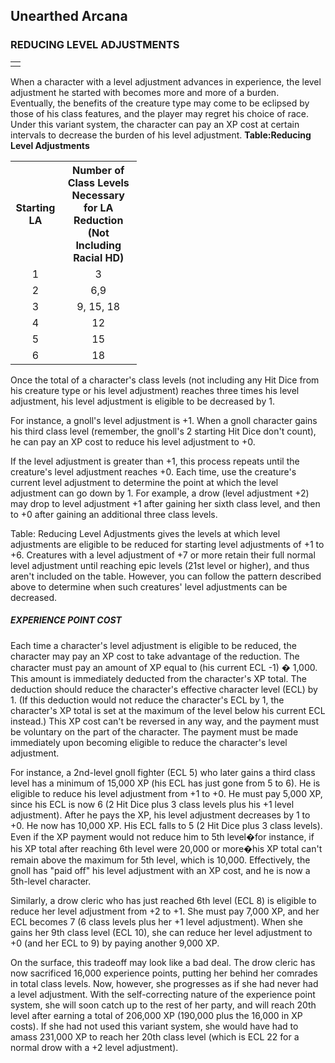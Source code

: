 
<h2>Unearthed Arcana</h2>
<h3><a id="reducing-level-adjustments"></a>REDUCING LEVEL ADJUSTMENTS</h3>
<table border="0" cellpadding="0" cellspacing="0" style="width: 100%">
<tbody>
<tr>
<td></td>
</tr>
</tbody>
</table>
When a character with a level adjustment advances in experience, the level adjustment he started with becomes more and more of a burden. Eventually, the benefits of the creature type may come to be eclipsed by those of his class features, and the player may regret his choice of race. Under this variant system, the character can pay an XP cost at certain intervals to decrease the burden of his level adjustment.
<b>Table:Reducing Level Adjustments</b>
<table class="monster-index" border="0" cellpadding="1" cellspacing="0" style="width: 40%" >
<tr>
<th>
Starting LA
</th>
<th style="text-align: center">Number of Class Levels Necessary for LA Reduction 
(Not Including Racial HD)</th>
</tr>
<tr class="odd-row">
<td align="center">1</td>
<td align="center">3</td>
</tr>
<tr>
<td align="center">2</td>
<td align="center">6,9</td>
</tr>
<tr class="odd-row">
<td align="center">3</td>
<td align="center">9, 15, 18</td>
</tr>
<tr>
<td align="center">4</td>
<td align="center">12</td>
</tr>
<tr class="odd-row">
<td align="center">5</td>
<td align="center">15</td>
</tr>
<tr>
<td align="center">6</td>
<td align="center">18</td>
</tr>
</table>
<p>
Once the total of a character's class levels (not including any Hit Dice from his creature type or his level adjustment) reaches three times his level adjustment, his level adjustment is eligible to be decreased by 1.
</p>
<p>
For instance, a gnoll's level adjustment is +1. When a gnoll character gains his third class level (remember, the gnoll's 2 starting Hit Dice don't count), he can pay an XP cost to reduce his level adjustment to +0.
</p>
<p>
If the level adjustment is greater than +1, this process repeats until the creature's level adjustment reaches +0. Each time, use the creature's current level adjustment to determine the point at which the level adjustment can go down by 1. For example, a drow (level adjustment +2) may drop to level adjustment +1 after gaining her sixth class level, and then to +0 after gaining an additional three class levels.
</p>
<p>
Table: Reducing Level Adjustments gives the levels at which level adjustments are eligible to be reduced for starting level adjustments of +1 to +6. Creatures with a level adjustment of +7 or more retain their full normal level adjustment until reaching epic levels (21st level or higher), and thus aren't included on the table. However, you can follow the pattern described above to determine when such creatures' level adjustments can be decreased.
</p>
<h5><a id="experience-points-cost"></a>EXPERIENCE POINT COST</h5>
Each time a character's level adjustment is eligible to be reduced, the character may pay an XP cost to take advantage of the reduction. The character must pay an amount of XP equal to (his current ECL -1) � 1,000. This amount is immediately deducted from the character's XP total. The deduction should reduce the character's effective character level (ECL) by 1. (If this deduction would not reduce the character's ECL by 1, the character's XP total is set at the maximum of the level below his current ECL instead.) This XP cost can't be reversed in any way, and the payment must be voluntary on the part of the character. The payment must be made immediately upon becoming eligible to reduce the character's level adjustment.
<p>
For instance, a 2nd-level gnoll fighter (ECL 5) who later gains a third class level has a minimum of 15,000 XP (his ECL has just gone from 5 to 6). He is eligible to reduce his level adjustment from +1 to +0. He must pay 5,000 XP, since his ECL is now 6 (2 Hit Dice plus 3 class levels plus his +1 level adjustment). After he pays the XP, his level adjustment decreases by 1 to +0. He now has 10,000 XP. His ECL falls to 5 (2 Hit Dice plus 3 class levels). Even if the XP payment would not reduce him to 5th level�for instance, if his XP total after reaching 6th level were 20,000 or more�his XP total can't remain above the maximum for 5th level, which is 10,000. Effectively, the gnoll has "paid off" his level adjustment with an XP cost, and he is now a 5th-level character.
</p>
<p>
Similarly, a drow cleric who has just reached 6th level (ECL 8) is eligible to reduce her level adjustment from +2 to +1. She must pay 7,000 XP, and her ECL becomes 7 (6 class levels plus her +1 level adjustment). When she gains her 9th class level (ECL 10), she can reduce her level adjustment to +0 (and her ECL to 9) by paying another 9,000 XP.
</p>
<p>
On the surface, this tradeoff may look like a bad deal. The drow cleric has now sacrificed 16,000 experience points, putting her behind her comrades in total class levels. Now, however, she progresses as if she had never had a level adjustment. With the self-correcting nature of the experience point system, she will soon catch up to the rest of her party, and will reach 20th level after earning a total of 206,000 XP (190,000 plus the 16,000 in XP costs). If she had not used this variant system, she would have had to amass 231,000 XP to reach her 20th class level (which is ECL 22 for a normal drow with a +2 level adjustment).
</p>
